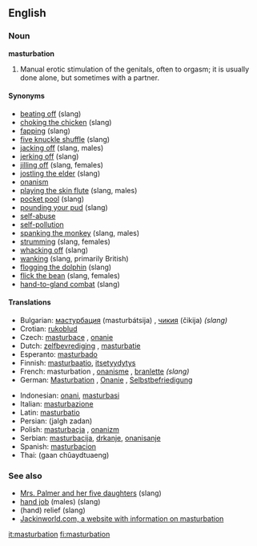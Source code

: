 ==English==

===Noun===
'''masturbation'''
{{wikipedia}}

#Manual erotic stimulation of the genitals, often to orgasm; it is usually done alone, but sometimes with a partner.

====Synonyms====
*[[beating off]] (slang)
*[[choking the chicken]] (slang)
*[[fapping]] (slang)
*[[five knuckle shuffle]] (slang)
*[[jacking off]] (slang, males)
*[[jerking off]] (slang)
*[[jilling off]] (slang, females)
*[[jostling the elder]] (slang)
*[[onanism]]
*[[playing the skin flute]] (slang, males)
*[[pocket pool]] (slang)
*[[pounding your pud]] (slang)
*[[self-abuse]]
*[[self-pollution]]
*[[spanking the monkey]] (slang, males)
*[[strumming]] (slang, females)
*[[whacking off]] (slang)
*[[wanking]] (slang, primarily British)
*[[flogging the dolphin]] (slang)
*[[flick the bean]] (slang, females)
*[[hand-to-gland combat]] (slang)

====Translations====
{{top}}
*Bulgarian: [[мастурбация]] (masturbátsija) {{f}}, [[чикия]] (čikija) {{f}} ''(slang)''
*Crotian: [[rukoblud]] {{f}}
*Czech: [[masturbace]] {{f}}, [[onanie]] {{f}} 
*Dutch: [[zelfbevrediging]] {{f}}, [[masturbatie]] {{f}}
*Esperanto: [[masturbado]]
*Finnish: [[masturbaatio]], [[itsetyydytys]]
*French: masturbation {{f}}, [[onanisme]] {{m}}, [[branlette]] {{f}} ''(slang)''
*German: [[Masturbation]] {{f}}, [[Onanie]] {{f}}, [[Selbstbefriedigung]] {{f}}
{{mid}}
*Indonesian: [[onani]], [[masturbasi]]
*Italian: [[masturbazione]] {{f}}
*Latin: [[masturbatio]] {{f}}
*Persian: {{FAchar|[[جلق زدن]]}} (jalgh zadan)
*Polish: [[masturbacja]] {{f}}, [[onanizm]] {{m}}
*Serbian: [[masturbacija]], [[drkanje]], [[onanisanje]] {{f}}
*Spanish: [[masturbacion]] {{f}}
*Thai: {{THchar|[[การช่วยตัวเอง]]}} (gaan chûaydtuaeng)
{{bottom}}

===See also===
* [[Mrs. Palmer and her five daughters]] (slang)
* [[hand job]] (males) (slang)
* (hand) relief (slang)
* [http://www.jackinworld.com/ Jackinworld.com, a website with information on masturbation]

[[it:masturbation]]
[[fi:masturbation]]